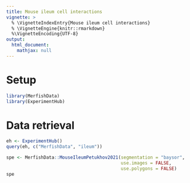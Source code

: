 ```yaml
---
title: Mouse ileum cell interactions
vignette: >
  % \VignetteIndexEntry{Mouse ileum cell interactions}
  % \VignetteEngine{knitr::rmarkdown}
  %\VignetteEncoding{UTF-8}
output:
  html_document:
    mathjax: null   
---
```


# Setup

```r
library(MerfishData)
library(ExperimentHub)
```

# Data retrieval

```r
eh <- ExperimentHub()
query(eh, c("MerfishData", "ileum"))
```

```r
spe <- MerfishData::MouseIleumPetukhov2021(segmentation = "baysor",
                                           use.images = FALSE,
                                           use.polygons = FALSE)
spe
```

